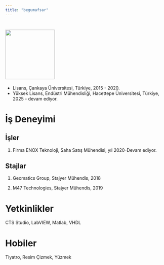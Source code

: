 ```yaml
---
title: "begumafsar"
---
```


# ![](/assets/images/Feyza%20Begüm%20Afşar-Fotoğraf.jpg){width="156"} {#sec-}

-   Lisans, Çankaya Üniversitesi, Türkiye, 2015 - 2020.
-   Yüksek Lisans, Endüstri Mühendisliği, Hacettepe Üniversitesi, Türkiye, 2025 - devam ediyor.

# İş Deneyimi

## İşler

1.  Firma ENOX Teknoloji, Saha Satış Mühendisi, yıl 2020-Devam ediyor.

## Stajlar

1.  Geomatics Group, Stajyer Mühendis, 2018

2.  M47 Technologies, Stajyer Mühendis, 2019

# Yetkinlikler

CTS Studio, LabVIEW, Matlab, VHDL

# Hobiler

Tiyatro, Resim Çizmek, Yüzmek
